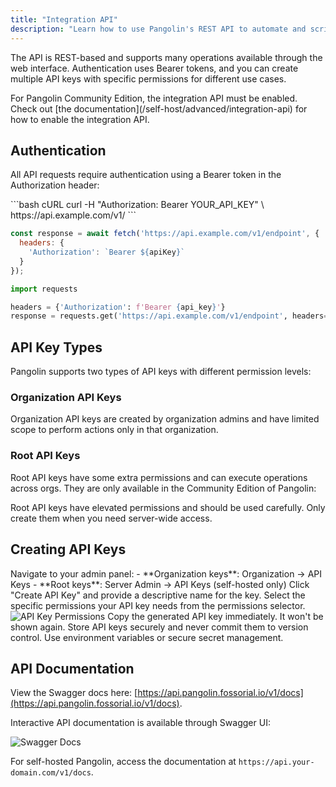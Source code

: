 ```yaml
---
title: "Integration API"
description: "Learn how to use Pangolin's REST API to automate and script operations with fine-grained permissions"
---
```


The API is REST-based and supports many operations available through the web interface. Authentication uses Bearer tokens, and you can create multiple API keys with specific permissions for different use cases.

<Info>
For Pangolin Community Edition, the integration API must be enabled. Check out [the documentation](/self-host/advanced/integration-api) for how to enable the integration API.
</Info>

## Authentication

All API requests require authentication using a Bearer token in the Authorization header:

<CodeGroup>
```bash cURL
curl -H "Authorization: Bearer YOUR_API_KEY" \
  https://api.example.com/v1/
```

```javascript JavaScript
const response = await fetch('https://api.example.com/v1/endpoint', {
  headers: {
    'Authorization': `Bearer ${apiKey}`
  }
});
```

```python Python
import requests

headers = {'Authorization': f'Bearer {api_key}'}
response = requests.get('https://api.example.com/v1/endpoint', headers=headers)
```
</CodeGroup>

## API Key Types

Pangolin supports two types of API keys with different permission levels:

### Organization API Keys

Organization API keys are created by organization admins and have limited scope to perform actions only in that organization.

### Root API Keys

Root API keys have some extra permissions and can execute operations across orgs. They are only available in the Community Edition of Pangolin:

<Warning>
Root API keys have elevated permissions and should be used carefully. Only create them when you need server-wide access.
</Warning>

## Creating API Keys

<Steps>
<Step title="Access the admin panel">
  Navigate to your admin panel:
  - **Organization keys**: Organization → API Keys
  - **Root keys**: Server Admin → API Keys (self-hosted only)
</Step>

<Step title="Generate a new key">
  Click "Create API Key" and provide a descriptive name for the key.
</Step>

<Step title="Configure permissions">
  Select the specific permissions your API key needs from the permissions selector.
  
  <Frame caption="API key permissions selector showing available operations">
  <img src="/images/permissions.png" alt="API Key Permissions"/>
  </Frame>
</Step>

<Step title="Copy and secure your key">
  Copy the generated API key immediately. It won't be shown again.
  
  <Warning>
  Store API keys securely and never commit them to version control. Use environment variables or secure secret management.
  </Warning>
</Step>
</Steps>

## API Documentation

View the Swagger docs here: [https://api.pangolin.fossorial.io/v1/docs](https://api.pangolin.fossorial.io/v1/docs).

Interactive API documentation is available through Swagger UI:

<Frame caption="Swagger UI showing API endpoints and interactive testing">
<img src="/images/swagger.png" alt="Swagger Docs"/>
</Frame>

For self-hosted Pangolin, access the documentation at `https://api.your-domain.com/v1/docs`.
